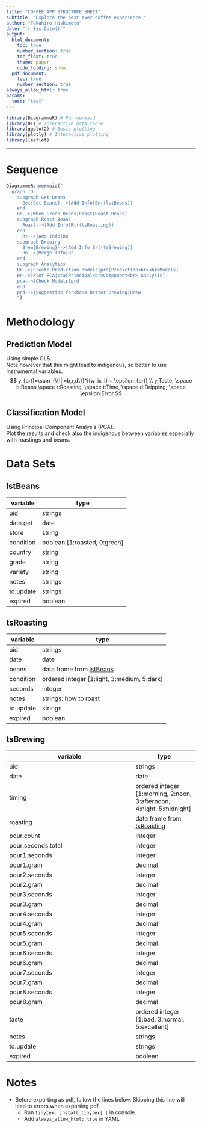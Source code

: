 ```yaml
---
title: "COFFEE APP STRUCTURE SHEET"
subtitle: "Explore the best ever coffee experience."
author: "Takahiro Hashimoto"
date: "`r Sys.Date()`"
output: 
  html_document:
    toc: true
    number_section: true
    toc_float: true
    theme: paper
    code_folding: show
  pdf_document:
    toc: true
    number_section: true
always_allow_html: true
params:
  test: "test"
---
```


```r
library(DiagrammeR) # For mermaid
library(DT) # Interactive data table
library(ggplot2) # Basic plotting
library(plotly) # Interactive plotting
library(leaflet)

```


------------------------------------------------------------------------


# Sequence

```r
DiagrammeR::mermaid("
  graph TD
    subgraph Get Beans
      Get{Get Beans}-->|Add Info|Bn((lstBeans))
    end
    Bn-->|When Green Beans|Roast{Roast Beans}
    subgraph Roast Beans
      Roast-->|Add Info|Rt((tsRoasting))
    end
      Rt-->|Add Info|Bn
    subgraph Brewing
      Brew{Brewing}-->|Add Info|Br((tsBrewing))
      Bn-->|Merge Info|Br
    end
    subgraph Analytics
    Br-->|Create Prediction Models|prd[Prediction<br><br>Models]
    Br-->|Plot PCA|pca[Principal<br>Component<br> Analysis]
    pca-->|Check Models|prd
    end
    prd-->|Suggestion for<br>a Better Brewing|Brew
    ")
```

# Methodology {.tabset}

## Prediction Model
Using simple OLS.<br>
Note however that this might lead to indigenous, so better to use Instrumental variables.
$$
y_{brt}=\sum_{\{I|I=b,r,d\}}^i{w_ix_i} + \epsilon_{brt}  \\
y:Taste, \space b:Beans,\space r:Roasting, \space t:Time, \space d:Dripping, \space \epsilon:Error
$$ 

## Classification Model
Using Principal Component Analysis (PCA).<br>
Plot the results and check also the indigenous between variables especially with roastings and beans.

# Data Sets {.tabset}

## lstBeans
| variable | type |
| -------- | ---- |
| uid | strings |
| date.get | date |
| store | string |
| condition | boolean [1:roasted, 0:green]| 
| country | string| 
| grade | string| 
| variety | string| 
| notes | strings| 
| to.update | strings| 
| expired | boolean| 

## tsRoasting
| variable | type |
| -------- | ---- |
| uid | strings |
| date | date |
| beans | data frame from [lstBeans] | 
| condition | ordered integer [1:light, 3:medium, 5:dark]| 
| seconds | integer| 
| notes | strings: how to roast| 
| to.update | strings| 
| expired | boolean| 

## tsBrewing
| variable | type |
| -------- | ---- |
| uid | strings |
| date | date |
| timing | ordered integer [1:morning, 2:noon, 3:afternoon, 4:night, 5:midnight]| 
| roasting | data frame from [tsRoasting] | 
| pour.count | integer| 
| pour.seconds.total | integer| 
| pour1.seconds | integer| 
| pour1.gram | decimal| 
| pour2.seconds | integer| 
| pour2.gram | decimal| 
| pour3.seconds | integer| 
| pour3.gram | decimal| 
| pour4.seconds | integer| 
| pour4.gram | decimal| 
| pour5.seconds | integer| 
| pour5.gram | decimal| 
| pour6.seconds | integer| 
| pour6.gram | decimal| 
| pour7.seconds | integer| 
| pour7.gram | decimal| 
| pour8.seconds | integer| 
| pour8.gram | decimal| 
| taste | ordered integer [1:bad, 3:normal, 5:excellent]| 
| notes | strings| 
| to.update | strings| 
| expired | boolean| 

# Notes
- Before exporting as pdf, follow the lines below. Skipping this line will lead to errors when exporting pdf.
  - Run `tinytex::install_tinytex| | ` in console.
  - Add `always_allow_html: true` in YAML